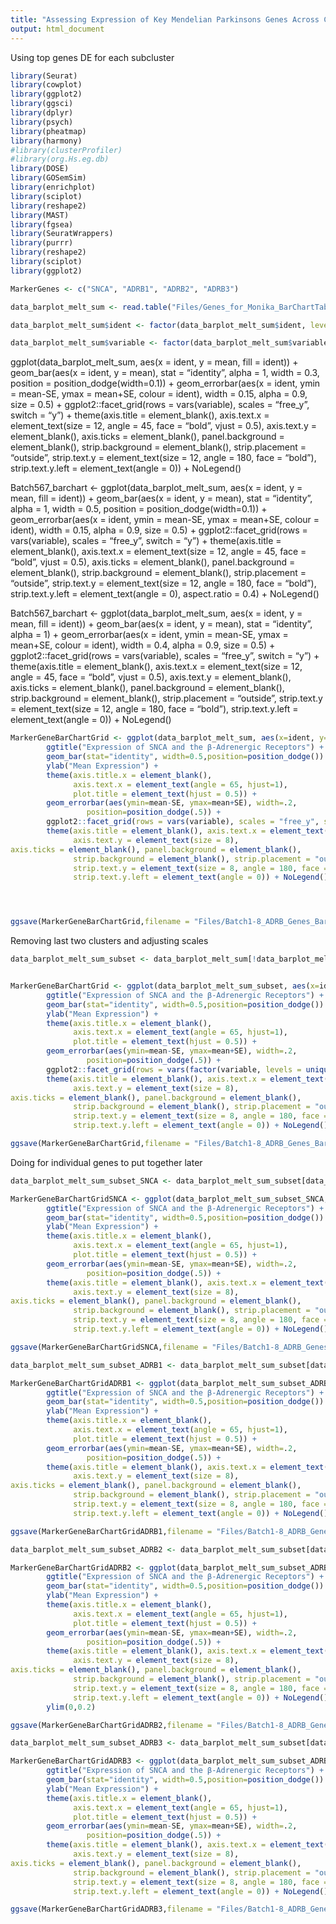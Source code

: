 ```yaml
---
title: "Assessing Expression of Key Mendelian Parkinsons Genes Across Cell Types"
output: html_document
---
```



Using top genes DE for each subcluster

```R
library(Seurat)
library(cowplot)
library(ggplot2)
library(ggsci)
library(dplyr)
library(psych)
library(pheatmap)
library(harmony)
#library(clusterProfiler)
#library(org.Hs.eg.db)
library(DOSE)
library(GOSemSim)
library(enrichplot)
library(sciplot)
library(reshape2)
library(MAST)
library(fgsea)
library(SeuratWrappers)
library(purrr)
library(reshape2)
library(sciplot)
library(ggplot2)
```




```R

MarkerGenes <- c("SNCA", "ADRB1", "ADRB2", "ADRB3")

data_barplot_melt_sum <- read.table("Files/Genes_for_Monika_BarChartTable.tsv", header = TRUE)

data_barplot_melt_sum$ident <- factor(data_barplot_melt_sum$ident, levels = unique(data_barplot_melt_sum$ident))

data_barplot_melt_sum$variable <- factor(data_barplot_melt_sum$variable, levels = unique(MarkerGenes))

```

ggplot(data_barplot_melt_sum, aes(x = ident, y = mean, fill = ident)) + 
        geom_bar(aes(x = ident, y = mean), stat = "identity", alpha = 1, width = 0.3, position = position_dodge(width=0.1)) + 
        geom_errorbar(aes(x = ident, ymin = mean-SE, ymax = mean+SE, colour = ident), width = 0.15, alpha = 0.9, size = 0.5) + 
        ggplot2::facet_grid(rows = vars(variable), scales = "free_y", switch = "y") + 
        theme(axis.title = element_blank(), axis.text.x = element_text(size = 12, angle = 45, face = "bold", vjust = 0.5),
              axis.text.y = element_blank(), axis.ticks = element_blank(), panel.background = element_blank(),
              strip.background = element_blank(), strip.placement = "outside", 
              strip.text.y = element_text(size = 12, angle = 180, face = "bold"),
              strip.text.y.left = element_text(angle = 0)) + NoLegend()

Batch567_barchart <- ggplot(data_barplot_melt_sum, aes(x = ident, y = mean, fill = ident)) + 
        geom_bar(aes(x = ident, y = mean), stat = "identity", alpha = 1, width = 0.5, position = position_dodge(width=0.1)) + 
        geom_errorbar(aes(x = ident, ymin = mean-SE, ymax = mean+SE, colour = ident), width = 0.15, alpha = 0.9, size = 0.5) + 
        ggplot2::facet_grid(rows = vars(variable), scales = "free_y", switch = "y") + 
        theme(axis.title = element_blank(), axis.text.x = element_text(size = 12, angle = 45, face = "bold", vjust = 0.5),
axis.ticks = element_blank(), panel.background = element_blank(),
              strip.background = element_blank(), strip.placement = "outside", 
              strip.text.y = element_text(size = 12, angle = 180, face = "bold"),
              strip.text.y.left = element_text(angle = 0),
              aspect.ratio = 0.4) + NoLegend()




Batch567_barchart <- ggplot(data_barplot_melt_sum, aes(x = ident, y = mean, fill = ident)) + 
        geom_bar(aes(x = ident, y = mean), stat = "identity", alpha = 1) + 
        geom_errorbar(aes(x = ident, ymin = mean-SE, ymax = mean+SE, colour = ident), width = 0.4, alpha = 0.9, size = 0.5) + 
        ggplot2::facet_grid(rows = vars(variable), scales = "free_y", switch = "y") + 
        theme(axis.title = element_blank(), axis.text.x = element_text(size = 12, angle = 45, face = "bold", vjust = 0.5),
              axis.text.y = element_blank(), axis.ticks = element_blank(), panel.background = element_blank(),
              strip.background = element_blank(), strip.placement = "outside", 
              strip.text.y = element_text(size = 12, angle = 180, face = "bold"),
              strip.text.y.left = element_text(angle = 0)) + NoLegend()






```R
MarkerGeneBarChartGrid <- ggplot(data_barplot_melt_sum, aes(x=ident, y=mean, fill=ident)) +
        ggtitle("Expression of SNCA and the β-Adrenergic Receptors") +
        geom_bar(stat="identity", width=0.5,position=position_dodge()) +
        ylab("Mean Expression") +
        theme(axis.title.x = element_blank(),
              axis.text.x = element_text(angle = 65, hjust=1),
              plot.title = element_text(hjust = 0.5)) +
        geom_errorbar(aes(ymin=mean-SE, ymax=mean+SE), width=.2,
                 position=position_dodge(.5)) +
        ggplot2::facet_grid(rows = vars(variable), scales = "free_y", switch = "y") +
        theme(axis.title = element_blank(), axis.text.x = element_text(size = 8, angle = 45, face = "bold"),
              axis.text.y = element_text(size = 8),
axis.ticks = element_blank(), panel.background = element_blank(),
              strip.background = element_blank(), strip.placement = "outside", 
              strip.text.y = element_text(size = 8, angle = 180, face = "bold"),
              strip.text.y.left = element_text(angle = 0)) + NoLegend()




ggsave(MarkerGeneBarChartGrid,filename = "Files/Batch1-8_ADRB_Genes_BarchartGrid.pdf", device = "pdf", width = 12, height = 6, units = "in")

```


####################################################################################

Removing last two clusters and adjusting scales


```R

data_barplot_melt_sum_subset <- data_barplot_melt_sum[!data_barplot_melt_sum$ident %in% c("CD8+_T_Cells","Unknown_Cluster_30"),]



```



```R
MarkerGeneBarChartGrid <- ggplot(data_barplot_melt_sum_subset, aes(x=ident, y=mean, fill=ident)) +
        ggtitle("Expression of SNCA and the β-Adrenergic Receptors") +
        geom_bar(stat="identity", width=0.5,position=position_dodge()) +
        ylab("Mean Expression") +
        theme(axis.title.x = element_blank(),
              axis.text.x = element_text(angle = 65, hjust=1),
              plot.title = element_text(hjust = 0.5)) +
        geom_errorbar(aes(ymin=mean-SE, ymax=mean+SE), width=.2,
                 position=position_dodge(.5)) +
        ggplot2::facet_grid(rows = vars(factor(variable, levels = unique(variable))), scales = "free_y", switch = "y") +
        theme(axis.title = element_blank(), axis.text.x = element_text(size = 8, angle = 45, face = "bold"),
              axis.text.y = element_text(size = 8),
axis.ticks = element_blank(), panel.background = element_blank(),
              strip.background = element_blank(), strip.placement = "outside", 
              strip.text.y = element_text(size = 8, angle = 180, face = "bold"),
              strip.text.y.left = element_text(angle = 0)) + NoLegend()

ggsave(MarkerGeneBarChartGrid,filename = "Files/Batch1-8_ADRB_Genes_BarchartGrid_RescaledFull.pdf", device = "pdf", width = 12, height = 6, units = "in")
```

Doing for individual genes to put together later

```R

data_barplot_melt_sum_subset_SNCA <- data_barplot_melt_sum_subset[data_barplot_melt_sum_subset$variable %in% "SNCA",]

MarkerGeneBarChartGridSNCA <- ggplot(data_barplot_melt_sum_subset_SNCA, aes(x=ident, y=mean, fill=ident)) +
        ggtitle("Expression of SNCA and the β-Adrenergic Receptors") +
        geom_bar(stat="identity", width=0.5,position=position_dodge()) +
        ylab("Mean Expression") +
        theme(axis.title.x = element_blank(),
              axis.text.x = element_text(angle = 65, hjust=1),
              plot.title = element_text(hjust = 0.5)) +
        geom_errorbar(aes(ymin=mean-SE, ymax=mean+SE), width=.2,
                 position=position_dodge(.5)) +
        theme(axis.title = element_blank(), axis.text.x = element_text(size = 8, angle = 45, face = "bold"),
              axis.text.y = element_text(size = 8),
axis.ticks = element_blank(), panel.background = element_blank(),
              strip.background = element_blank(), strip.placement = "outside", 
              strip.text.y = element_text(size = 8, angle = 180, face = "bold"),
              strip.text.y.left = element_text(angle = 0)) + NoLegend()

ggsave(MarkerGeneBarChartGridSNCA,filename = "Files/Batch1-8_ADRB_Genes_BarchartGrid_RescaledSNCA.pdf", device = "pdf", width = 10, height = 3, units = "in")

```




```R

data_barplot_melt_sum_subset_ADRB1 <- data_barplot_melt_sum_subset[data_barplot_melt_sum_subset$variable %in% "ADRB1",]

MarkerGeneBarChartGridADRB1 <- ggplot(data_barplot_melt_sum_subset_ADRB1, aes(x=ident, y=mean, fill=ident)) +
        ggtitle("Expression of SNCA and the β-Adrenergic Receptors") +
        geom_bar(stat="identity", width=0.5,position=position_dodge()) +
        ylab("Mean Expression") +
        theme(axis.title.x = element_blank(),
              axis.text.x = element_text(angle = 65, hjust=1),
              plot.title = element_text(hjust = 0.5)) +
        geom_errorbar(aes(ymin=mean-SE, ymax=mean+SE), width=.2,
                 position=position_dodge(.5)) +
        theme(axis.title = element_blank(), axis.text.x = element_text(size = 8, angle = 45, face = "bold"),
              axis.text.y = element_text(size = 8),
axis.ticks = element_blank(), panel.background = element_blank(),
              strip.background = element_blank(), strip.placement = "outside", 
              strip.text.y = element_text(size = 8, angle = 180, face = "bold"),
              strip.text.y.left = element_text(angle = 0)) + NoLegend()

ggsave(MarkerGeneBarChartGridADRB1,filename = "Files/Batch1-8_ADRB_Genes_BarchartGrid_RescaledADRB1.pdf", device = "pdf", width = 10, height = 3, units = "in")

```


```R

data_barplot_melt_sum_subset_ADRB2 <- data_barplot_melt_sum_subset[data_barplot_melt_sum_subset$variable %in% "ADRB2",]

MarkerGeneBarChartGridADRB2 <- ggplot(data_barplot_melt_sum_subset_ADRB2, aes(x=ident, y=mean, fill=ident)) +
        ggtitle("Expression of SNCA and the β-Adrenergic Receptors") +
        geom_bar(stat="identity", width=0.5,position=position_dodge()) +
        ylab("Mean Expression") +
        theme(axis.title.x = element_blank(),
              axis.text.x = element_text(angle = 65, hjust=1),
              plot.title = element_text(hjust = 0.5)) +
        geom_errorbar(aes(ymin=mean-SE, ymax=mean+SE), width=.2,
                 position=position_dodge(.5)) +
        theme(axis.title = element_blank(), axis.text.x = element_text(size = 8, angle = 45, face = "bold"),
              axis.text.y = element_text(size = 8),
axis.ticks = element_blank(), panel.background = element_blank(),
              strip.background = element_blank(), strip.placement = "outside", 
              strip.text.y = element_text(size = 8, angle = 180, face = "bold"),
              strip.text.y.left = element_text(angle = 0)) + NoLegend() +
        ylim(0,0.2)

ggsave(MarkerGeneBarChartGridADRB2,filename = "Files/Batch1-8_ADRB_Genes_BarchartGrid_RescaledADRB2.pdf", device = "pdf", width = 10, height = 3, units = "in")

```




```R

data_barplot_melt_sum_subset_ADRB3 <- data_barplot_melt_sum_subset[data_barplot_melt_sum_subset$variable %in% "ADRB3",]

MarkerGeneBarChartGridADRB3 <- ggplot(data_barplot_melt_sum_subset_ADRB3, aes(x=ident, y=mean, fill=ident)) +
        ggtitle("Expression of SNCA and the β-Adrenergic Receptors") +
        geom_bar(stat="identity", width=0.5,position=position_dodge()) +
        ylab("Mean Expression") +
        theme(axis.title.x = element_blank(),
              axis.text.x = element_text(angle = 65, hjust=1),
              plot.title = element_text(hjust = 0.5)) +
        geom_errorbar(aes(ymin=mean-SE, ymax=mean+SE), width=.2,
                 position=position_dodge(.5)) +
        theme(axis.title = element_blank(), axis.text.x = element_text(size = 8, angle = 45, face = "bold"),
              axis.text.y = element_text(size = 8),
axis.ticks = element_blank(), panel.background = element_blank(),
              strip.background = element_blank(), strip.placement = "outside", 
              strip.text.y = element_text(size = 8, angle = 180, face = "bold"),
              strip.text.y.left = element_text(angle = 0)) + NoLegend()

ggsave(MarkerGeneBarChartGridADRB3,filename = "Files/Batch1-8_ADRB_Genes_BarchartGrid_RescaledADRB3.pdf", device = "pdf", width = 10, height = 3, units = "in")

```




